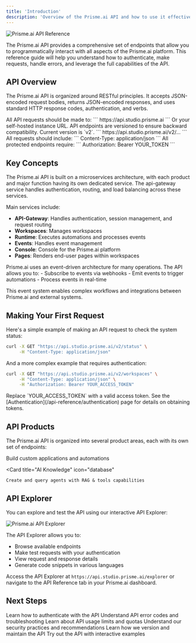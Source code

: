 ```yaml
---
title: 'Introduction'
description: 'Overview of the Prisme.ai API and how to use it effectively'
---
```


<Frame>
  <img src="/images/api-reference.png" alt="Prisme.ai API Reference" />
</Frame>


The Prisme.ai API provides a comprehensive set of endpoints that allow you to programmatically interact with all aspects of the Prisme.ai platform. This reference guide will help you understand how to authenticate, make requests, handle errors, and leverage the full capabilities of the API.

## API Overview

The Prisme.ai API is organized around RESTful principles. It accepts JSON-encoded request bodies, returns JSON-encoded responses, and uses standard HTTP response codes, authentication, and verbs.

<CardGroup cols={2}>
  <Card title="Base URL" icon="globe">
    All API requests should be made to:
    ```
    https://api.studio.prisme.ai
    ```
    Or your self-hosted instance URL.
  </Card>
  <Card title="API Versioning" icon="code-branch">
    API endpoints are versioned to ensure backward compatibility. Current version is `v2`.
    ```
    https://api.studio.prisme.ai/v2/...
    ```
  </Card>
  <Card title="Content Type" icon="file-code">
    All requests should include:
    ```
    Content-Type: application/json
    ```
  </Card>
  <Card title="Authentication" icon="key">
    All protected endpoints require:
    ```
    Authorization: Bearer YOUR_TOKEN
    ```
  </Card>
</CardGroup>

## Key Concepts

<Accordion title="Microservices Architecture">
  The Prisme.ai API is built on a microservices architecture, with each product and major function having its own dedicated service. The api-gateway service handles authentication, routing, and load balancing across these services.
  
  Main services include:
  - **API-Gateway**: Handles authentication, session management, and request routing
  - **Workspaces**: Manages workspaces
  - **Runtime**: Executes automations and processes events
  - **Events**: Handles event management
  - **Console**: Console for the Prisme.ai platform
  - **Pages**: Renders end-user pages within workspaces 

</Accordion>


<Accordion title="Events System">
  Prisme.ai uses an event-driven architecture for many operations. The API allows you to:
  - Subscribe to events via webhooks
  - Emit events to trigger automations
  - Process events in real-time
  
  This event system enables complex workflows and integrations between Prisme.ai and external systems.
</Accordion>

## Making Your First Request

Here's a simple example of making an API request to check the system status:

```bash
curl -X GET "https://api.studio.prisme.ai/v2/status" \
     -H "Content-Type: application/json"
```

And a more complex example that requires authentication:

```bash
curl -X GET "https://api.studio.prisme.ai/v2/workspaces" \
     -H "Content-Type: application/json" \
     -H "Authorization: Bearer YOUR_ACCESS_TOKEN"
```

<Warning>
  Replace `YOUR_ACCESS_TOKEN` with a valid access token. See the [Authentication](/api-reference/authentication) page for details on obtaining tokens.
</Warning>

## API Products

The Prisme.ai API is organized into several product areas, each with its own set of endpoints:

<CardGroup cols={3}>
  <Card
    title="AI Builder"
    icon="hammer"
  >
    Build custom applications and automations
  </Card>
  
  <Card
    title="AI Knowledge"
    icon="database"
  >
    Create and query agents with RAG & tools capabilities
  </Card>

</CardGroup>

## API Explorer

You can explore and test the API using our interactive API Explorer:

<Frame>
  <img src="/images/api-explorer.png" alt="Prisme.ai API Explorer" />
</Frame>

The API Explorer allows you to:

- Browse available endpoints
- Make test requests with your authentication
- View request and response details
- Generate code snippets in various languages

Access the API Explorer at `https://api.studio.prisme.ai/explorer` or navigate to the API Reference tab in your Prisme.ai dashboard.

## Next Steps

<CardGroup cols={3}>
  <Card
    title="Authentication"
    icon="key"
    href="/api-reference/authentication"
  >
    Learn how to authenticate with the API
  </Card>
  <Card
    title="Error Handling"
    icon="triangle-exclamation"
    href="/api-reference/errors"
  >
    Understand API error codes and troubleshooting
  </Card>
  <Card
    title="Rate Limits"
    icon="gauge-high"
    href="/api-reference/rate-limits"
  >
    Learn about API usage limits and quotas
  </Card>
  <Card
    title="Security"
    icon="shield"
    href="/api-reference/security"
  >
    Understand our security practices and recommendations
  </Card>
  <Card
    title="Versioning"
    icon="code-branch"
    href="/api-reference/versioning"
  >
    Learn how we version and maintain the API
  </Card>
  <Card
    title="Playground"
    icon="flask"
    href="/playground"
  >
    Try out the API with interactive examples
  </Card>
</CardGroup>